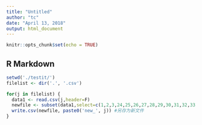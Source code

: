 ```yaml
---
title: "Untitled"
author: "tc"
date: "April 13, 2018"
output: html_document
---
```


```r
knitr::opts_chunk$set(echo = TRUE)
```

## R Markdown


```r
setwd('./testit/')
filelist <- dir('.', '.csv')

for(j in filelist) {
  data1 <- read.csv(j,header=F)
  newfile <- subset(data1,select=c(1,2,3,24,25,26,27,28,29,30,31,32,33,34,35,36))
  write.csv(newfile, paste0('new_', j)) #另存为新文件
}
```

